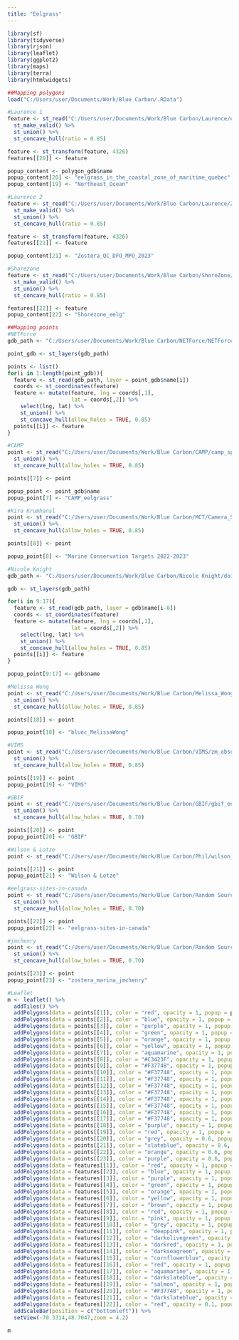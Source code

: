 ```yaml
---
title: "Eelgrass"
---
```


```r
library(sf)
library(tidyverse)
library(rjson)
library(leaflet)
library(ggplot2)
library(maps)
library(terra)
library(htmlwidgets)

##Mapping polygons
load("C:/Users/user/Documents/Work/Blue Carbon/.RData")

#Laurence 1
feature <- st_read("C:/Users/user/Documents/Work/Blue Carbon/Laurence/eelgrass_in_the_coastal_zone_of_maritime_quebec.shp") %>% 
  st_make_valid() %>% 
  st_union() %>% 
  st_concave_hull(ratio = 0.85)

feature <- st_transform(feature, 4326)
features[[20]] <- feature

popup_content <- polygon_gdb$name
popup_content[20] <- "eelgrass_in_the_coastal_zone_of_maritime_quebec"
popup_content[19] <- "Northeast_Ocean"

#Laurence 2
feature <- st_read("C:/Users/user/Documents/Work/Blue Carbon/Laurence/Zostère_eelgrass/Zostère_eelgrass/Zostera_QC_DFO_MPO_2023.shp") %>% 
  st_make_valid() %>% 
  st_union() %>% 
  st_concave_hull(ratio = 0.85)

feature <- st_transform(feature, 4326)
features[[21]] <- feature

popup_content[21] <- "Zostera_QC_DFO_MPO_2023"

#Shorezone
feature <- st_read("C:/Users/user/Documents/Work/Blue Carbon/ShoreZone/shorezone_eelg.shp") %>% 
  st_make_valid() %>% 
  st_union() %>% 
  st_concave_hull(ratio = 0.85)

features[[22]] <- feature
popup_content[22] <- "Shorezone_eelg"

##Mapping points
#NETForce
gdb_path <- "C:/Users/user/Documents/Work/Blue Carbon/NETForce/NETForce_Point_Data.gdb"

point_gdb <- st_layers(gdb_path)

points <- list()
for(i in 1:length(point_gdb)){
  feature <- st_read(gdb_path, layer = point_gdb$name[i])
  coords <- st_coordinates(feature)
  feature <- mutate(feature, lng = coords[,1],
                    lat = coords[,2]) %>% 
    select(lng, lat) %>% 
    st_union() %>% 
    st_concave_hull(allow_holes = TRUE, 0.85)
  points[[i]] <- feature
}

#CAMP
point <- st_read("C:/Users/user/Documents/Work/Blue Carbon/CAMP/camp_species_observations_zoma.shp") %>% 
  st_union() %>% 
  st_concave_hull(allow_holes = TRUE, 0.85)

points[[7]] <- point

popup_point <- point_gdb$name
popup_point[7] <- "CAMP_eelgrass"

#Kira Krumhansl
point <- st_read("C:/Users/user/Documents/Work/Blue Carbon/MCT/Camera_Surveys_NovaScotia_NewBrunswick_2022_2023/Camera_Surveys_NovaScotia_NewBrunswick_2022_2023.gdb", layer = "MCT_Camera_Surveys_SubtidalFlora_NovaScotia_NewBrunswick_2022_2023") %>% 
  st_union() %>% 
  st_concave_hull(allow_holes = TRUE, 0.85)

points[[8]] <- point

popup_point[8] <- "Marine Conservation Targets 2022-2023"

#Nicole Knight
gdb_path <- "C:/Users/user/Documents/Work/Blue Carbon/Nicole Knight/doi_10_5061_dryad_37pvmcvpk_v20221101.gdb"

gdb <- st_layers(gdb_path)

for(i in 9:17){
  feature <- st_read(gdb_path, layer = gdb$name[i-8])
  coords <- st_coordinates(feature)
  feature <- mutate(feature, lng = coords[,1],
                    lat = coords[,2]) %>% 
    select(lng, lat) %>% 
    st_union() %>% 
    st_concave_hull(allow_holes = TRUE, 0.85)
  points[[i]] <- feature
}

popup_point[9:17] <- gdb$name

#Melissa Wong
point <- st_read("C:/Users/user/Documents/Work/Blue Carbon/Melissa_Wong/eelgrass_occurrence_records_20240118_nokrumhansl.shp") %>% 
  st_union() %>% 
  st_concave_hull(allow_holes = TRUE, 0.85)

points[[18]] <- point

popup_point[18] <- "bluec_MelissaWong"

#VIMS
point <- st_read("C:/Users/user/Documents/Work/Blue Carbon/VIMS/zm_observations.shp") %>% 
  st_union() %>% 
  st_concave_hull(allow_holes = TRUE, 0.85)

points[[19]] <- point
popup_point[19] <- "VIMS"

#GBIF
point <- st_read("C:/Users/user/Documents/Work/Blue Carbon/GBIF/gbif_eelgrass_proj.shp") %>% 
  st_union() %>% 
  st_concave_hull(allow_holes = TRUE, 0.70)

points[[20]] <- point
popup_point[20] <- "GBIF"

#Wilson & Lotze
point <- st_read("C:/Users/user/Documents/Work/Blue Carbon/Phil/wilson_lotze.shp") %>% st_union() %>% st_concave_hull(allow_holes = TRUE, 0.70)

points[[21]] <- point
popup_point[21] <- "Wilson & Lotze"

#eelgrass-sites-in-canada
point <- st_read("C:/Users/user/Documents/Work/Blue Carbon/Random Sources/eelgrass_sites_in_canada.shp") %>% 
  st_union() %>% 
  st_concave_hull(allow_holes = TRUE, 0.70)

points[[22]] <- point
popup_point[22] <- "eelgrass-sites-in-canada"

#jmchenry
point <- st_read("C:/Users/user/Documents/Work/Blue Carbon/Random Sources/zoestera_marina_jmchenry.shp") %>% 
  st_union() %>% 
  st_concave_hull(allow_holes = TRUE, 0.70)

points[[23]] <- point
popup_point[23] <- "zostera_marina_jmchenry"

#Leaflet
m <- leaflet() %>% 
  addTiles() %>% 
  addPolygons(data = points[[1]], color = "red", opacity = 1, popup = popup_point[1]) %>% 
  addPolygons(data = points[[2]], color = "blue", opacity = 1, popup = popup_point[2]) %>% 
  addPolygons(data = points[[3]], color = "purple", opacity = 1, popup = popup_point[3]) %>% 
  addPolygons(data = points[[4]], color = "green", opacity = 1, popup = popup_point[4]) %>% 
  addPolygons(data = points[[5]], color = "orange", opacity = 1, popup = popup_point[5]) %>% 
  addPolygons(data = points[[6]], color = "yellow", opacity = 1, popup = popup_point[6]) %>% 
  addPolygons(data = points[[7]], color = "aquamarine", opacity = 1, popup = popup_point[7]) %>% 
  addPolygons(data = points[[8]], color = "#C3423F", opacity = 1, popup = popup_point[8]) %>%
  addPolygons(data = points[[9]], color = "#F37748", opacity = 1, popup = popup_point[9]) %>% 
  addPolygons(data = points[[10]], color = "#F37748", opacity = 1, popup = popup_point[10]) %>% 
  addPolygons(data = points[[11]], color = "#F37748", opacity = 1, popup = popup_point[11]) %>% 
  addPolygons(data = points[[12]], color = "#F37748", opacity = 1, popup = popup_point[12]) %>% 
  addPolygons(data = points[[13]], color = "#F37748", opacity = 1, popup = popup_point[13]) %>% 
  addPolygons(data = points[[14]], color = "#F37748", opacity = 1, popup = popup_point[14]) %>% 
  addPolygons(data = points[[15]], color = "#F37748", opacity = 1, popup = popup_point[15]) %>% 
  addPolygons(data = points[[16]], color = "#F37748", opacity = 1, popup = popup_point[16]) %>%
  addPolygons(data = points[[17]], color = "#F37748", opacity = 1, popup = popup_point[17]) %>% 
  addPolygons(data = points[[18]], color = "purple", opacity = 1, popup = popup_point[18]) %>%
  addPolygons(data = points[[19]], color = "red", opacity = 1, popup = popup_point[19]) %>% 
  addPolygons(data = points[[20]], color = "grey", opacity = 0.6, popup = popup_point[20]) %>% 
  addPolygons(data = points[[21]], color = "slateblue", opacity = 0.6, popup = popup_point[21]) %>% 
  addPolygons(data = points[[22]], color = "orange", opacity = 0.6, popup = popup_point[22]) %>% 
  addPolygons(data = points[[23]], color = "purple", opacity = 0.6, popup = popup_point[23]) %>% 
  addPolygons(data = features[[1]], color = "red", opacity = 1, popup = popup_content[1]) %>% 
  addPolygons(data = features[[2]], color = "blue", opacity = 1, popup = popup_content[2]) %>% 
  addPolygons(data = features[[3]], color = "purple", opacity = 1, popup = popup_content[3]) %>% 
  addPolygons(data = features[[4]], color = "green", opacity = 1, popup = popup_content[4]) %>% 
  addPolygons(data = features[[5]], color = "orange", opacity = 1, popup = popup_content[5]) %>% 
  addPolygons(data = features[[6]], color = "yellow", opacity = 1, popup = popup_content[6]) %>% 
  addPolygons(data = features[[7]], color = "brown", opacity = 1, popup = popup_content[7]) %>%
  addPolygons(data = features[[8]], color = "red", opacity = 1, popup = popup_content[8]) %>% 
  addPolygons(data = features[[9]], color = "pink", opacity = 1, popup = popup_content[9]) %>% 
  addPolygons(data = features[[10]], color = "grey", opacity = 1, popup = popup_content[10]) %>% 
  addPolygons(data = features[[11]], color = "deeppink", opacity = 1, popup = popup_content[11]) %>% 
  addPolygons(data = features[[12]], color = "darkolivegreen", opacity = 1, popup = popup_content[12]) %>% 
  addPolygons(data = features[[13]], color = "darkred", opacity = 1, popup = popup_content[13]) %>% 
  addPolygons(data = features[[14]], color = "darkseagreen", opacity = 1, popup = popup_content[14]) %>% 
  addPolygons(data = features[[15]], color = "cornflowerblue", opacity = 1, popup = popup_content[15]) %>% 
  addPolygons(data = features[[16]], color = "red", opacity = 1, popup = popup_content[16]) %>% 
  addPolygons(data = features[[17]], color = "aquamarine", opacity = 1, popup = popup_content[17]) %>% 
  addPolygons(data = features[[18]], color = "darkslateblue", opacity = 1, popup = popup_content[18]) %>%
  addPolygons(data = features[[19]], color = "salmon", opacity = 1, popup = popup_content[19]) %>%
  addPolygons(data = features[[20]], color = "#F37748", opacity = 1, popup = popup_content[20]) %>%
  addPolygons(data = features[[21]], color = "darkslateblue", opacity = 0.6, popup = popup_content[21]) %>%
  addPolygons(data = features[[22]], color = "red", opacity = 0.1, popup = popup_content[22]) %>%
  addScaleBar(position = c("bottomleft")) %>% 
  setView(-70.3314,48.7047,zoom = 4.2)
```

```r
m
```
